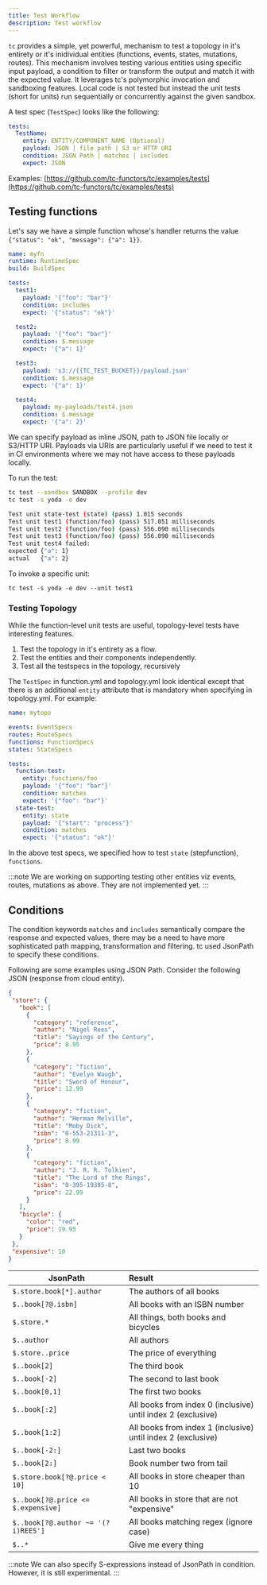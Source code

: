 ```yaml
---
title: Test Workflow
description: Test workflow
---
```


`tc` provides a simple, yet powerful, mechanism to test a topology in it's entirety or it's inidividual entities (functions, events, states, mutations, routes). This mechanism involves testing various entities using specific input payload, a condition to filter or transform the output and match it with the expected value. It leverages tc's polymorphic invocation and sandboxing features.
Local code is not tested but instead the unit tests (short for units) run sequentially or concurrently against the given sandbox.

A test spec (`TestSpec`) looks like the following:

```yaml
tests:
  TestName:
    entity: ENTITY/COMPONENT_NAME (Optional)
    payload: JSON | file path | S3 or HTTP URI
    condition: JSON Path | matches | includes
    expect: JSON
```

Examples: [https://github.com/tc-functors/tc/examples/tests](https://github.com/tc-functors/tc/examples/tests)

## Testing functions

Let's say we have a simple function whose's handler returns the value `{"status": "ok", "message": {"a": 1}}`.

```yaml title="function.yml"
name: myfn
runtime: RuntimeSpec
build: BuildSpec

tests:
  test1:
    payload: '{"foo": "bar"}'
    condition: includes
    expect: '{"status": "ok"}'

  test2:
    payload: '{"foo": "bar"}'
    condition: $.message
    expect: '{"a": 1}'

  test3:
    payload: 's3://{{TC_TEST_BUCKET}}/payload.json'
    condition: $.message
    expect: '{"a": 1}'

  test4:
    payload: my-payloads/test4.json
    condition: $.message
    expect: '{"a": 2}'

```
We can specify payload as inline JSON, path to JSON file locally or S3/HTTP URI. Payloads via URIs are particularly useful if we need to test it in CI environments where we may not have access to these payloads locally.


To run the test:

```sh
tc test --sandbox SANDBOX --profile dev
tc test -s yoda -e dev

Test unit state-test (state) (pass) 1.015 seconds
Test unit test1 (function/foo) (pass) 517.051 milliseconds
Test unit test2 (function/foo) (pass) 556.090 milliseconds
Test unit test3 (function/foo) (pass) 556.090 milliseconds
Test unit test4 failed:
expected {"a": 1}
actual   {"a": 2}
```

To invoke a specific unit:

```
tc test -s yoda -e dev --unit test1
```


### Testing Topology

While the function-level unit tests are useful, topology-level tests have interesting features.

1. Test the topology in it's entirety as a flow.
2. Test the entities and their components independently.
3. Test all the testspecs in the topology, recursively

The `TestSpec` in function.yml  and topology.yml look identical except that there is an additional `entity` attribute that is mandatory when specifying in topology.yml. For example:

```yaml title="topology.yml"
name: mytopo

events: EventSpecs
routes: RouteSpecs
functions: FunctionSpecs
states: StateSpecs

tests:
  function-test:
    entity: functions/foo
    payload: '{"foo": "bar"}'
    condition: matches
    expect: '{"foo": "bar"}'
  state-test:
    entity: state
    payload: '{"start": "process"}'
    condition: matches
    expect: '{"status": "ok"}'
```

In the above test specs, we specified how to test `state` (stepfunction), `functions`.

:::note
We are working on supporting testing other entities viz events, routes, mutations as above. They are not implemented yet.
:::

## Conditions

The condition keywords `matches` and `includes` semantically compare the response and expected values, there may be a need to have more sophisticated path mapping, transformation and filtering. tc used JsonPath to specify these conditions.

Following are some examples using JSON Path. Consider the following JSON (response from cloud entity).

```json
{
 "store": {
   "book": [
     {
       "category": "reference",
       "author": "Nigel Rees",
       "title": "Sayings of the Century",
       "price": 8.95
     },
     {
       "category": "fiction",
       "author": "Evelyn Waugh",
       "title": "Sword of Honour",
       "price": 12.99
     },
     {
       "category": "fiction",
       "author": "Herman Melville",
       "title": "Moby Dick",
       "isbn": "0-553-21311-3",
       "price": 8.99
     },
     {
       "category": "fiction",
       "author": "J. R. R. Tolkien",
       "title": "The Lord of the Rings",
       "isbn": "0-395-19395-8",
       "price": 22.99
     }
   ],
   "bicycle": {
     "color": "red",
     "price": 19.95
   }
 },
 "expensive": 10
}
```

| JsonPath                           | Result                                                       |
|------------------------------------|:-------------------------------------------------------------|
| `$.store.book[*].author`           | The authors of all books                                     |
| `$..book[?@.isbn]`                 | All books with an ISBN number                                |
| `$.store.*`                        | All things, both books and bicycles                          |
| `$..author`                        | All authors                                                  |
| `$.store..price`                   | The price of everything                                      |
| `$..book[2]`                       | The third book                                               |
| `$..book[-2]`                      | The second to last book                                      |
| `$..book[0,1]`                     | The first two books                                          |
| `$..book[:2]`                      | All books from index 0 (inclusive) until index 2 (exclusive) |
| `$..book[1:2]`                     | All books from index 1 (inclusive) until index 2 (exclusive) |
| `$..book[-2:]`                     | Last two books                                               |
| `$..book[2:]`                      | Book number two from tail                                    |
| `$.store.book[?@.price < 10]`      | All books in store cheaper than 10                           |
| `$..book[?@.price <= $.expensive]` | All books in store that are not "expensive"                  |
| `$..book[?@.author ~= '(?i)REES']` | All books matching regex (ignore case)                       |
| `$..*`                             | Give me every thing                                          |

:::note
We can also specify S-expressions instead of JsonPath in condition. However, it is still experimental.
:::